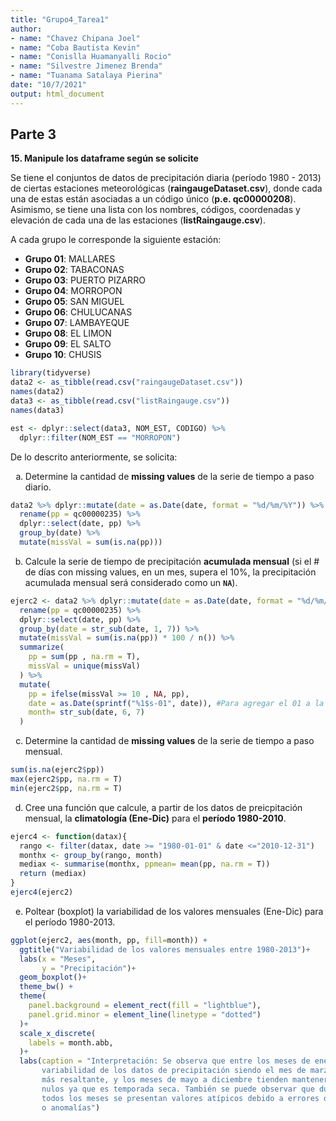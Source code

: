 ```yaml
---
title: "Grupo4_Tarea1"
author: 
- name: "Chavez Chipana Joel"
- name: "Coba Bautista Kevin"
- name: "Conislla Huamanyalli Rocio"
- name: "Silvestre Jimenez Brenda"
- name: "Tuanama Satalaya Pierina"
date: "10/7/2021"
output: html_document
---
```

## Parte 3

**15. Manipule los dataframe según se solicite**

Se tiene el conjuntos de datos de precipitación diaria (período 1980 - 2013) de ciertas estaciones meteorológicas (**raingaugeDataset.csv**), donde cada una de estas están asociadas a un código único (**p.e. qc00000208**). Asimismo, se tiene una lista con los nombres, códigos, coordenadas y elevación de cada una de las estaciones (**listRaingauge.csv**).

A cada grupo le corresponde la siguiente estación:

- **Grupo 01**: MALLARES
- **Grupo 02**: TABACONAS
- **Grupo 03**: PUERTO PIZARRO
- **Grupo 04**: MORROPON
- **Grupo 05**: SAN MIGUEL
- **Grupo 06**: CHULUCANAS
- **Grupo 07**: LAMBAYEQUE
- **Grupo 08**: EL LIMON
- **Grupo 09**: EL SALTO
- **Grupo 10**: CHUSIS

```r
library(tidyverse)
data2 <- as_tibble(read.csv("raingaugeDataset.csv"))
names(data2)
data3 <- as_tibble(read.csv("listRaingauge.csv"))
names(data3)

est <- dplyr::select(data3, NOM_EST, CODIGO) %>% 
  dplyr::filter(NOM_EST == "MORROPON")
```

De lo descrito anteriormente, se solicita:

a) Determine la cantidad de **missing values** de la serie de tiempo a paso diario.
```r
data2 %>% dplyr::mutate(date = as.Date(date, format = "%d/%m/%Y")) %>%
  rename(pp = qc00000235) %>% 
  dplyr::select(date, pp) %>%
  group_by(date) %>% 
  mutate(missVal = sum(is.na(pp)))
```
b) Calcule la serie de tiempo de precipitación **acumulada mensual** (si el # de días con missing values, en un mes, supera el 10%, la precipitación acumulada mensual será considerado como un **`NA`**).
```r
ejerc2 <- data2 %>% dplyr::mutate(date = as.Date(date, format = "%d/%m/%Y")) %>% 
  rename(pp = qc00000235) %>%
  dplyr::select(date, pp) %>%
  group_by(date = str_sub(date, 1, 7)) %>% 
  mutate(missVal = sum(is.na(pp)) * 100 / n()) %>%   
  summarize(
    pp = sum(pp , na.rm = T),
    missVal = unique(missVal)
  ) %>% 
  mutate(
    pp = ifelse(missVal >= 10 , NA, pp),
    date = as.Date(sprintf("%1$s-01", date)), #Para agregar el 01 a la fecha
    month= str_sub(date, 6, 7)
  )
```
c) Determine la cantidad de **missing values** de la serie de tiempo a paso mensual.
```r
sum(is.na(ejerc2$pp))
max(ejerc2$pp, na.rm = T)
min(ejerc2$pp, na.rm = T)
```
d) Cree una función que calcule, a partir de los datos de preicpitación mensual, la **climatología (Ene-Dic)** para el **período 1980-2010**.
```r
ejerc4 <- function(datax){
  rango <- filter(datax, date >= "1980-01-01" & date <="2010-12-31") 
  monthx <- group_by(rango, month)
  mediax <- summarise(monthx, ppmean= mean(pp, na.rm = T))
  return (mediax)
}
ejerc4(ejerc2)
```
e) Poltear (boxplot) la variabilidad de los valores mensuales (Ene-Dic) para el período 1980-2013.
```r
ggplot(ejerc2, aes(month, pp, fill=month)) + 
  ggtitle("Variabilidad de los valores mensuales entre 1980-2013")+
  labs(x = "Meses", 
       y = "Precipitación")+
  geom_boxplot()+
  theme_bw() + 
  theme(
    panel.background = element_rect(fill = "lightblue"),
    panel.grid.minor = element_line(linetype = "dotted")
  )+
  scale_x_discrete(
    labels = month.abb,
  )+
  labs(caption = "Interpretación: Se observa que entre los meses de enero y abril hay mayor
       variabilidad de los datos de precipitación siendo el mes de marzo el 
       más resaltante, y los meses de mayo a diciembre tienden mantener valores
       nulos ya que es temporada seca. También se puede observar que durante
       todos los meses se presentan valores atípicos debido a errores de lectura
       o anomalías")

```
